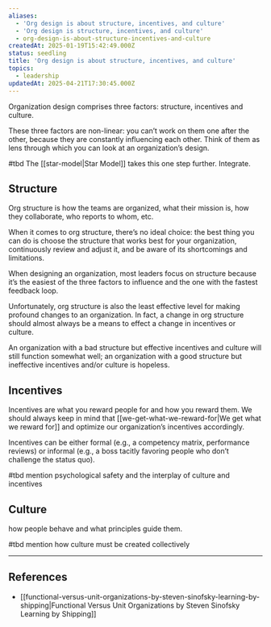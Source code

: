 ```yaml
---
aliases:
  - 'Org design is about structure, incentives, and culture'
  - 'Org design is structure, incentives, and culture'
  - org-design-is-about-structure-incentives-and-culture
createdAt: 2025-01-19T15:42:49.000Z
status: seedling
title: 'Org design is about structure, incentives, and culture'
topics:
  - leadership
updatedAt: 2025-04-21T17:30:45.000Z
---
```

Organization design comprises three factors: structure, incentives and culture.

These three factors are non-linear: you can’t work on them one after the other, because they are constantly influencing each other. Think of them as lens through which you can look at an organization’s design.

#tbd The [[star-model|Star Model]] takes this one step further. Integrate.

## Structure

Org structure is how the teams are organized, what their mission is, how they collaborate, who reports to whom, etc.

When it comes to org structure, there’s no ideal choice: the best thing you can do is choose the structure that works best for your organization, continuously review and adjust it, and be aware of its shortcomings and limitations.

When designing an organization, most leaders focus on structure because it’s the easiest of the three factors to influence and the one with the fastest feedback loop.

Unfortunately, org structure is also the least effective level for making profound changes to an organization. In fact, a change in org structure should almost always be a means to effect a change in incentives or culture.

An organization with a bad structure but effective incentives and culture will still function somewhat well; an organization with a good structure but ineffective incentives and/or culture is hopeless.

## Incentives

Incentives are what you reward people for and how you reward them. We should always keep in mind that [[we-get-what-we-reward-for|We get what we reward for]] and optimize our organization’s incentives accordingly.

Incentives can be either formal (e.g., a competency matrix, performance reviews) or informal (e.g., a boss tacitly favoring people who don’t challenge the status quo).

#tbd mention psychological safety and the interplay of culture and incentives

## Culture

how people behave and what principles guide them.

#tbd mention how culture must be created collectively

- - -

## References

- [[functional-versus-unit-organizations-by-steven-sinofsky-learning-by-shipping|Functional Versus Unit Organizations  by Steven Sinofsky  Learning by Shipping]]
